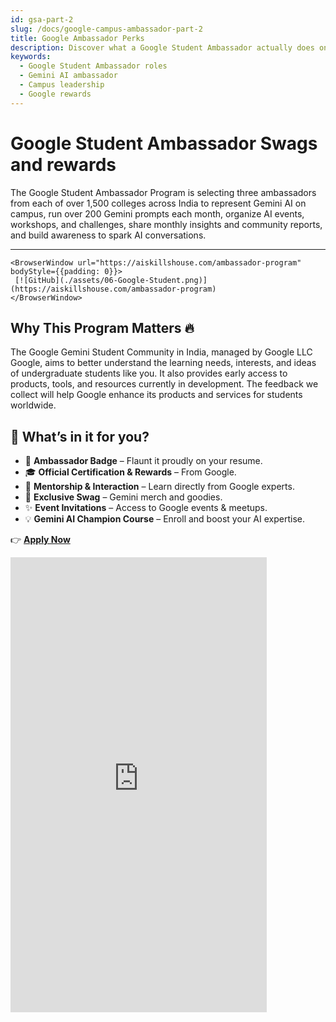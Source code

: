 ```yaml
---
id: gsa-part-2
slug: /docs/google-campus-ambassador-part-2
title: Google Ambassador Perks
description: Discover what a Google Student Ambassador actually does on campus and the rewards you can earn.
keywords:
  - Google Student Ambassador roles
  - Gemini AI ambassador
  - Campus leadership
  - Google rewards
---
```


# Google Student Ambassador Swags and rewards


The Google Student Ambassador Program is selecting three ambassadors from each of over 1,500 colleges across India to represent Gemini AI on campus,
 run over 200 Gemini prompts each month, organize AI events, workshops, and challenges, share monthly insights and community reports, and build awareness to spark AI conversations.

---

    <BrowserWindow url="https://aiskillshouse.com/ambassador-program" bodyStyle={{padding: 0}}>    
     [![GitHub](./assets/06-Google-Student.png)](https://aiskillshouse.com/ambassador-program)
    </BrowserWindow>

## Why This Program Matters 🔥
The Google Gemini Student Community in India, managed by Google LLC Google, 
aims to better understand the learning needs, interests, and ideas of undergraduate students like you. 
It also provides early access to products, tools, and resources currently in development. The feedback we 
collect will help Google enhance its products and services for students worldwide.

## 🎁 What’s in it for you?

- 🏅 **Ambassador Badge** – Flaunt it proudly on your resume.  
- 🎓 **Official Certification & Rewards** – From Google.  
- 🤝 **Mentorship & Interaction** – Learn directly from Google experts.  
- 🧢 **Exclusive Swag** – Gemini merch and goodies.  
- ✨ **Event Invitations** – Access to Google events & meetups.  
- 💡 **Gemini AI Champion Course** – Enroll and boost your AI expertise.  

👉 **[Apply Now](https://event.recodehive.com/gemini)**
<div style={{
  margin: "2rem 0",
  display: "flex",
  justifyContent: "center"
}}>
  <iframe
    width="410"
    height="728"
    src="https://www.youtube.com/embed/Y0vxk5m1pSU"
    title="Google Student Ambassador 2025 – Your Big Break! 🎁"
    frameBorder="0"
    allow="accelerometer; autoplay; clipboard-write; encrypted-media; gyroscope; picture-in-picture; web-share"
    referrerPolicy="strict-origin-when-cross-origin"
    allowFullScreen
  />
</div>

## 🎖️Reward Structure
Here’s how the reward categories will be during the Student Ambassador Program:

We know you might have more questions—and that’s totally okay!  
But here’s what we say for now: **Don’t overthink it.** These are amazon vouchers will be distributed when you get enough points.

<div style={{
  display: "flex",
  justifyContent: "center"
}}>
  [![GitHub](./assets/07-perks-google-student-ambassdor.png)](https://grow.google/intl/en_in/ai-skills/)
  [![GitHub](./assets/08-perks-google-student-ambassdor.png)](https://grow.google/intl/en_in/ai-skills/)
</div>

## 📥 How to Apply
Just apply for the program using the link below and take the first step towards becoming
 a **Google Student Ambassador**. Check out the other documentation in detail on step by step to apply for the program.

👉 **[Apply Now for the Google Student Ambassador Program](https://event.recodehive.com/gemini)**

---

# 🔗 Resources & Links

- 🌐 **Full Details:** [Google Student Ambassador](https://event.recodehive.com/gemini)
- 📝 **To Register:** [Google Gemini CA Registration](https://event.recodehive.com/gemini)
- ⚙️ **Official Site:** [AI Skills House](https://aiskillshouse.com)


  [![GitHub](./assets/01-Google-banner.png)](https://aiskillshouse.com/)

  <GiscusComments/>